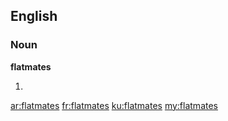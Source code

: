 ==English==

===Noun===
'''flatmates'''

# {{plural of|[[flatmate]]}}

[[ar:flatmates]]
[[fr:flatmates]]
[[ku:flatmates]]
[[my:flatmates]]